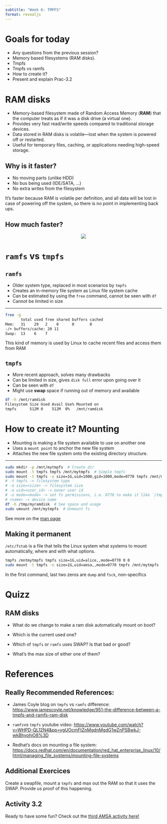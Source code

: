 ```yaml
---
subtitle: "Week 6: TMPFS"
format: revealjs
---
```


# Goals for today
-   Any questions from the previous session?
-   Memory based filesystems (RAM disks).
-   Tmpfs
-   Tmpfs vs ramfs
-   How to create it?
-   Present and explain Prac-3.2

# RAM disks
-   Memory-based filesystem made of Random Access Memory (**RAM**) that the computer treats as if it was a disk drive (a virtual one).
-   Provides very fast read/write speeds compared to traditional storage devices.
-   Data stored in RAM disks is volatile—lost when the system is powered off or restarted.
-   Useful for temporary files, caching, or applications needing high-speed storage.

## Why is it faster?
- No moving parts (unlike HDD)
- No bus being used (IDE/SATA, ...)
- No extra writes from the filesystem

::: {.fragment .callout-note}
It's faster because RAM is volatile per definition, and all data will be lost in case of powering off the system, so there is no point in implementing back ups.
:::

## How much faster?
::: {.fragment style="text-align:center;"}
<img src="figures/week-6/speed.png"/>
:::

# `ramfs` vs `tmpfs`
## `ramfs`
- Older system type, replaced in most scenarios by `tmpfs`
- Creates an in-memory file system as Linux file system cache
- Can be estimated by using the `free` command, cannot be seen with `df`
- Cannot be limited in size

--- 

``` bash
free -g
       total used free shared buffers cached
Mem:   31    29   2    0      0       8
-/+ buffers/cache: 20 11
Swap:  13    6    7
``` 
::: {.callout-note .fragment}
This kind of memory is used by Linux to cache recent files and access them from RAM
:::

## `tmpfs`
- More recent approach, solves many drawbacks
- Can be limited in size, gives `disk full` error upon going over it
- Can be seen with `df`
- Might use __swap__ space if running out of memory and available

::: fragment
```bash
df -h /mnt/ramdisk
Filesystem Size Used Avail Use% Mounted on
tmpfs      512M 0    512M  0%   /mnt/ramdisk
```
:::

# How to create it? Mounting
- Mounting is making a file system available to use on another one
- Uses a `mount point` to anchor the new file system
- Attaches the new file system onto the existing directory structure.

---

``` .bash
sudo mkdir -p /mnt/mytmpfs  # Create dir
sudo mount -t tmpfs tmpfs /mnt/mytmpfs  # Simple tmpfs
sudo mount -t tmpfs -o size=1G,uid=1000,gid=1000,mode=0770 tmpfs /mnt/mytmpfs
# -t tmpfs -> filesystem type
# -o size=<size> -> filesystem size
# -o uid=<user_id> -> owner user id
# -o mode=<mode> -> set fs permissions, i.e. 0770 to make it like `/tmp`
# <name> -> device name
df -h /tmp/myramdisk  # See space and usage
sudo umount /mnt/mytmpfs  # Unmount fs
```

See more on the [man page](https://www.man7.org/linux/man-pages/man8/mount.8.html)

## Making it permanent
`/etc/fstab` is a file that tells the Linux system what systems to mount automatically, where and with what options.

```bash
tmpfs /mntmytmpfs tmpfs size=1G,uid=alice,,mode=0770 0 0
sudo mount -t tmpfs -o size=1G,uid=amsa,,mode=0770 tmpfs /mnt/mytmpfs
```

In the first command, last two zeros are `dump` and `fsck`, non-specifics

# Quizz

## RAM disks

-   What do we change to make a ram disk automatically mount on boot?

-   Which is the current used one?

-   Which of `tmpfs` or `ramfs` uses SWAP? Is that bad or good?

-   What's the max size of either one of them?

# References

## Really Recommended References: {.smaller}

-   James Coyle blog on `tmpfs` vs `ramfs` difference: <https://www.jamescoyle.net/knowledge/951-the-difference-between-a-tmpfs-and-ramfs-ram-disk>

-   `ramfs`vs `tmpfs` youtube video: <https://www.youtube.com/watch?v=WHPD-QL12N4&pp=ygUOcmFtZnMgdnMgdG1wZnPSBwkJ-wkBhyohjO8%3D>

- Redhat's docs on mounting a file system: <https://docs.redhat.com/en/documentation/red_hat_enterprise_linux/10/html/managing_file_systems/mounting-file-systems>


## Additional Exercices {#extra .smaller}
Create a swapfile, mount a `tmpfs` and max out the RAM so that it uses the SWAP. Provide us proof of this happening.

## Activity 3.2 {.smaller}

<!-- TODO: Link to the section in particular -->
Ready to have some fun? Check out the [third AMSA activity here!](/activities/act-3.qmd#)